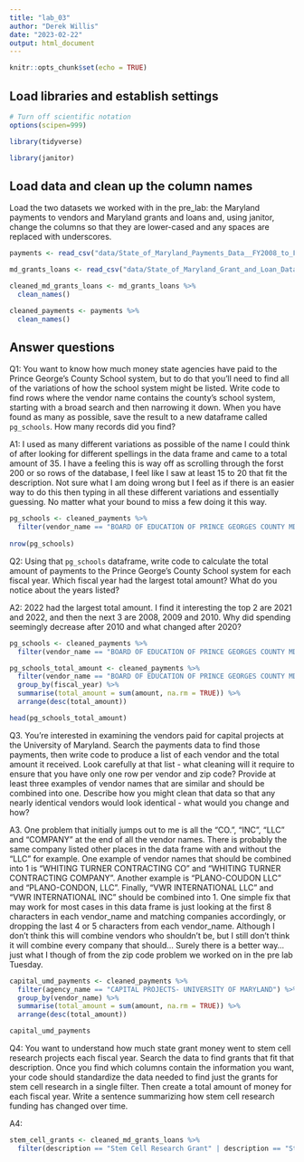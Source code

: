 ```yaml
---
title: "lab_03"
author: "Derek Willis"
date: "2023-02-22"
output: html_document
---
```


```r
knitr::opts_chunk$set(echo = TRUE)
```

## Load libraries and establish settings

```r
# Turn off scientific notation
options(scipen=999)

library(tidyverse)

library(janitor)
```

## Load data and clean up the column names

Load the two datasets we worked with in the pre_lab: the Maryland payments to vendors and Maryland grants and loans and, using janitor, change the columns so that they are lower-cased and any spaces are replaced with underscores.

```r
payments <- read_csv("data/State_of_Maryland_Payments_Data__FY2008_to_FY2023.csv")

md_grants_loans <- read_csv("data/State_of_Maryland_Grant_and_Loan_Data__FY2009_to_FY2022.csv")
```

```r
cleaned_md_grants_loans <- md_grants_loans %>%
  clean_names()
```


```r
cleaned_payments <- payments %>%
  clean_names()
```

## Answer questions

Q1: You want to know how much money state agencies have paid to the Prince George's County School system, but to do that you'll need to find all of the variations of how the school system might be listed. Write code to find rows where the vendor name contains the county's school system, starting with a broad search and then narrowing it down. When you have found as many as possible, save the result to a new dataframe called `pg_schools`. How many records did you find?

A1: I used as many different variations as possible of the name I could think of after looking for different spellings in the data frame and came to a total amount of 35. I have a feeling this is way off as scrolling through the forst 200 or so rows of the database, I feel like I saw at least 15 to 20 that fit the description. Not sure what I am doing wrong but I feel as if there is an easier way to do this then typing in all these different variations and essentially guessing. No matter what your bound to miss a few doing it this way.

```r
pg_schools <- cleaned_payments %>%
  filter(vendor_name == "BOARD OF EDUCATION OF PRINCE GEORGES COUNTY MD" | vendor_name == "PRINCE GEORGES COUNTY PUBLIC SCHOOL" | vendor_name == "PRINCE GEORGES COUNTY PUBLIC SCHOOL SYSTEM" | vendor_name == "PRINCE GEORGE COUNTY PUBLIC SCHOOL" | vendor_name == "PRINCE GEORGE COUNTY PUBLIC SCHOOLS" | vendor_name == "PRINCE GEORGES COUNTY PUBLIC SCHOOLS" | vendor_name == "BOARD OF EDUCATION OF PRINCE GEORGE COUNTY MD" | vendor_name == "BOARD OF EDUCATIONS OF PRINCE GEORGES COUNTY MD" | vendor_name == "BOARD OF EDUCATION OF PRINCE GEORGES COUNTY MD") 
  
nrow(pg_schools)
```

Q2: Using that `pg_schools` dataframe, write code to calculate the total amount of payments to the Prince George's County School system for each fiscal year. Which fiscal year had the largest total amount? What do you notice about the years listed?

A2: 2022 had the largest total amount. I find it interesting the top 2 are 2021 and 2022, and then the next 3 are 2008, 2009 and 2010. Why did spending seemingly decrease after 2010 and what changed after 2020?

```r
pg_schools <- cleaned_payments %>%
  filter(vendor_name == "BOARD OF EDUCATION OF PRINCE GEORGES COUNTY MD" | vendor_name == "PRINCE GEORGES COUNTY PUBLIC SCHOOL" | vendor_name == "PRINCE GEORGES COUNTY PUBLIC SCHOOL SYSTEM" | vendor_name == "PRINCE GEORGE COUNTY PUBLIC SCHOOL" | vendor_name == "PRINCE GEORGE COUNTY PUBLIC SCHOOLS" | vendor_name == "PRINCE GEORGES COUNTY PUBLIC SCHOOLS" | vendor_name == "BOARD OF EDUCATION OF PRINCE GEORGE COUNTY MD" | vendor_name == "BOARD OF EDUCATIONS OF PRINCE GEORGES COUNTY MD" | vendor_name == "BOARD OF EDUCATION OF PRINCE GEORGES COUNTY MD") 

pg_schools_total_amount <- cleaned_payments %>%
  filter(vendor_name == "BOARD OF EDUCATION OF PRINCE GEORGES COUNTY MD" | vendor_name == "PRINCE GEORGES COUNTY PUBLIC SCHOOL" | vendor_name == "PRINCE GEORGES COUNTY PUBLIC SCHOOL SYSTEM" | vendor_name == "PRINCE GEORGE COUNTY PUBLIC SCHOOL" | vendor_name == "PRINCE GEORGE COUNTY PUBLIC SCHOOLS" | vendor_name == "PRINCE GEORGES COUNTY PUBLIC SCHOOLS" | vendor_name == "BOARD OF EDUCATION OF PRINCE GEORGE COUNTY MD" | vendor_name == "BOARD OF EDUCATIONS OF PRINCE GEORGES COUNTY MD" | vendor_name == "BOARD OF EDUCATION OF PRINCE GEORGES COUNTY MD") %>%
  group_by(fiscal_year) %>%
  summarise(total_amount = sum(amount, na.rm = TRUE)) %>%
  arrange(desc(total_amount))

head(pg_schools_total_amount)
```
Q3. You're interested in examining the vendors paid for capital projects at the University of Maryland. Search the payments data to find those payments, then write code to produce a list of each vendor and the total amount it received. Look carefully at that list - what cleaning will it require to ensure that you have only one row per vendor and zip code? Provide at least three examples of vendor names that are similar and should be combined into one. Describe how you might clean that data so that any nearly identical vendors would look identical - what would you change and how?

A3. One problem that initially jumps out to me is all the "CO.", "INC", "LLC" and "COMPANY" at the end of all the vendor names. There is probably the same company listed other places in the data frame with and without the "LLC" for example. One example of vendor names that should be combined into 1 is "WHITING TURNER CONTRACTING CO" and "WHITING TURNER CONTRACTING COMPANY". Another example is "PLANO-COUDON LLC" and "PLANO-CONDON, LLC". Finally, "VWR INTERNATIONAL LLC" and "VWR INTERNATIONAL INC" should be combined into 1. One simple fix that may work for most cases in this data frame is just looking at the first 8 characters in each vendor_name and matching companies accordingly, or dropping the last 4 or 5 characters from each vendor_name. Although I don't think this will combine vendors who shouldn't be, but I still don't think it will combine every company that should... Surely there is a better way... just what I though of from the zip code problem we worked on in the pre lab Tuesday. 

```r
capital_umd_payments <- cleaned_payments %>%
  filter(agency_name == "CAPITAL PROJECTS- UNIVERSITY OF MARYLAND") %>%
  group_by(vendor_name) %>%
  summarise(total_amount = sum(amount, na.rm = TRUE)) %>%
  arrange(desc(total_amount))

capital_umd_payments
```

Q4: You want to understand how much state grant money went to stem cell research projects each fiscal year. Search the data to find grants that fit that description. Once you find which columns contain the information you want, your code should standardize the data needed to find just the grants for stem cell research in a single filter. Then create a total amount of money for each fiscal year. Write a sentence summarizing how stem cell research funding has changed over time.

A4:

```r
stem_cell_grants <- cleaned_md_grants_loans %>%
  filter(description == "Stem Cell Research Grant" | description == "Stem Cell Research Grant, Pre-Commercialization Research" | description == "STEM CELL RESEARCH GRANT")
  
```
